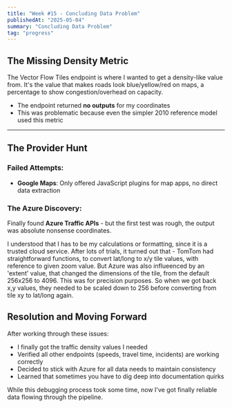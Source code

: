 ```yaml
---
title: "Week #15 - Concluding Data Problem"
publishedAt: "2025-05-04"
summary: "Concluding Data Problem"
tag: "progress"
---
```


## The Missing Density Metric

The Vector Flow Tiles endpoint is where I wanted to get a density-like value from.
It's the value that makes roads look blue/yellow/red on maps, a percentage to show congestion/overhead on capacity.

- The endpoint returned **no outputs** for my coordinates
- This was problematic because even the simpler 2010 reference model used this metric

---

## The Provider Hunt

### Failed Attempts:
- **Google Maps**: Only offered JavaScript plugins for map apps, no direct data extraction

### The Azure Discovery:
Finally found **Azure Traffic APIs** - but the first test was rough, the output was absolute nonsense coordinates.

I understood that I has to be my calculations or formatting, 
since it is a trusted cloud service. After lots of trials, it turned out that -
TomTom had straightforward functions, to convert lat/long to x/y tile values, with reference to given zoom value.
But Azure was also influeenced by an 'extent' value, that changed the dimensions of the tile,
from the default 256x256 to 4096. This was for precision purposes. So when we got back x,y values,
they needed to be scaled down to 256 before converting from tile xy to lat/long again. 

## Resolution and Moving Forward

After working through these issues:
- I finally got the traffic density values I needed
- Verified all other endpoints (speeds, travel time, incidents) are working correctly
- Decided to stick with Azure for all data needs to maintain consistency
- Learned that sometimes you have to dig deep into documentation quirks

While this debugging process took some time, now I've got finally reliable data flowing through the pipeline.